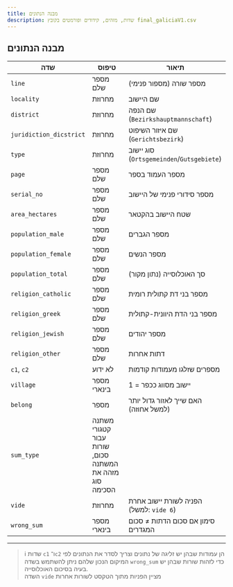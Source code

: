 ```yaml
---
title: מבנה הנתונים
description: שדות, מזהים, קידודים ופורמטים בקובץ final_galiciaV1.csv
---
```


## מבנה הנתונים 

| שדה                     | טיפוס       | תיאור                                                                 |
|--------------------------|-------------|------------------------------------------------------------------------|
| `line`                  | מספר שלם     | מספר שורה (מספור פנימי)                                              |
| `locality`              | מחרוזת       | שם היישוב                                                              |
| `district`              | מחרוזת       | שם הנפה (`Bezirkshauptmannschaft`)                                   |
| `juridiction_dicstrict` | מחרוזת       | שם איזור השיפוט (`Gerichtsbezirk`)                                    |
| `type`                  | מחרוזת       | סוג יישוב (`Ortsgemeinden`/`Gutsgebiete`)                             |
| `page`                  | מספר שלם     | מספר העמוד בספר                                                       |
| `serial_no`             | מספר שלם     | מספר סידורי פנימי של היישוב                                           |
| `area_hectares`         | מספר שלם     | שטח היישוב בהקטאר                                                      |
| `population_male`       | מספר שלם     | מספר הגברים                                                           |
| `population_female`     | מספר שלם     | מספר הנשים                                                            |
| `population_total`      | מספר שלם     | סך האוכלוסייה (נתון מקור)                             |
| `religion_catholic`     | מספר שלם     | מספר בני דת קתולית רומית                                              |
| `religion_greek`        | מספר שלם     | מספר בני הדת היוונית-קתולית                                           |
| `religion_jewish`       | מספר שלם     | מספר יהודים                                                            |
| `religion_other`        | מספר שלם     | דתות אחרות                                                             |
| `c1`, `c2`              | לא ידוע      | מספרים שזלגו מעמודות קודמות              |
| `village`               | מספר בינארי  | 1 = יישוב מסווג ככפר                                                  |
| `belong`                | מספר  | האם שייך לאזור גדול יותר (למשל אחוזה)                               |
| `sum_type`              | משתנה קטגורי עבור שורות סכום, המשתנה מזהה את סוג הסכימה|
| `vide`                  | מחרוזת       | הפניה לשורת יישוב אחרת (למשל: `vide 6`)                               |
| `wrong_sum`             | מספר בינארי  | סימון אם סכום הדתות ≠ סכום המגדרים                                   |

---

> ℹ️ שדות `c1` ו־`c2` הן עמודות שבהן יש זליגה של נתונים וצריך לסדר את הנתונים לפי המיקום הנכון שלהם
>  ניתן להשתמש בשדה `wrong_sum` כדי לזהות שורות שבהן יש בעיה בסיכום האוכלוסייה.  
>  השדה `vide` מציין הפניות מתוך הטקסט לשורות אחרות
